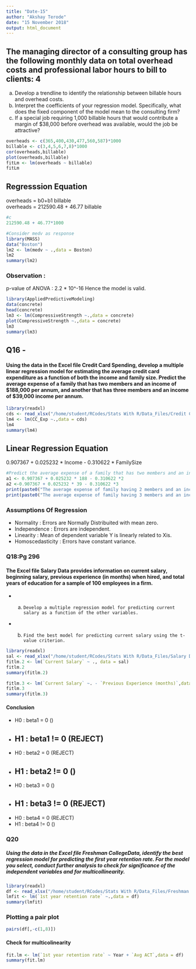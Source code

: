 ```yaml
---
title: "Date-15"
author: "Akshay Terode"
date: "15 November 2018"
output: html_document
---
```

## The managing director of a consulting group has the following monthly data on total overhead costs and professional labor hours to bill to clients: 4
a.	 Develop a trendline to identify the relationship between billable hours and overhead costs.
b.	 Interpret the coefficients of your regression model. Specifically, what does the fixed component of the model mean to the consulting firm?
c.	 If a special job requiring 1,000 billable hours that would contribute a margin of $38,000 before overhead was available, would the job be attractive?

```r
overheads <- c(365,400,430,477,560,587)*1000
billable <- c(3,4,5,6,7,8)*1000
cor(overheads,billable)
plot(overheads,billable)
fitLm <- lm(overheads ~ billable)
fitLm
```
## Regresssion Equation
overheads = b0+b1 billable <br>
overheads = 212590.48 + 46.77 billable

```r
#c
212590.48 + 46.77*1000
```

```r
#Consider medv as response
library(MASS)
data("Boston")
lm2 <- lm(medv ~ .,data = Boston)
lm2
summary(lm2)
```
### Observation :
p-value of ANOVA : 2.2 * 10^-16
Hence the model is valid.
```r
library(AppliedPredictiveModeling)
data(concrete)
head(concrete)
lm3 <- lm(CompressiveStrength ~.,data = concrete)
plot(CompressiveStrength ~.,data = concrete)
lm3
summary(lm3)
```
## Q16 - 
#### Using the data in the Excel file Credit Card Spending, develop a multiple linear regression model for estimating the average credit card expenditure as a function of both the income and family size. Predict the average expense of a family that has two members and an income of $188,000 per annum, and another that has three members and an income of $39,000 income per annum.
```r
library(readxl)
cds <- read_xlsx("/home/student/RCodes/Stats With R/Data_Files/Credit Card Spending.xlsx",range = "A3:C52")
lm4 <- lm(CC_Exp ~.,data = cds)
lm4
summary(lm4)
```
## Linear Regression Equation
0.907367 + 0.025232 * Income - 0.310622 * FamilySize
```r
#Predict the average expense of a family that has two members and an income of $188,000 per annum, and another that has three members and an income of $39,000 income per annum.
a1 <- 0.907367 + 0.025232 * 188 - 0.310622 *2
a2 <-0.907367 + 0.025232 * 39 - 0.310622 *3
print(paste0("The average expense of family having 2 members and an income of $188,000 per annum is -> ",a1))
print(paste0("The average expense of family having 3 members and an income of $39,000 per annum is -> ",a2))
```
### Assumptions Of Regression
* Normality : Errors are Normally Distribuited with mean zero.
* Independence : Errors are independent.
* Linearity : Mean of dependent variable Y is linearly related to Xis.
* Homoscedasticity : Errors have constant variance.



### Q18:Pg 296
#### 	 The Excel file Salary Data provides information on current salary, beginning salary, previous experience (in months) when hired, and total years of education for a sample of 100 employees in a firm. 
* a.	 Develop a multiple regression model for predicting current salary as a function of the other variables.
* b.	 Find the best model for predicting current salary using the t-value criterion.
```r
library(readxl)
sal <- read_xlsx("/home/student/RCodes/Stats With R/Data_Files/Salary Data.xlsx",range = "A3:D103")
fitlm.2 <- lm(`Current Salary` ~ ., data = sal)
fitlm.2
summary(fitlm.2)
```

```r
fitlm.3 <- lm(`Current Salary` ~. - `Previous Experience (months)`,data = sal)
fitlm.3
summary(fitlm.3)
```
#### Conclusion
* H0 : beta1 =  0 () 
* H1 : beta1 != 0 (REJECT)
-----------------------
* H0 : beta2 =  0 (REJECT)
* H1 : beta2 != 0 ()
-----------------------
* H0 : beta3 =  0 ()
* H1 : beta3 != 0 (REJECT)
------------------------
* H0 : beta4 =  0 (REJECT)
* H1 : beta4 != 0 ()


### Q20
##### Using the data in the Excel file Freshman CollegeData, identify the best regression model for predicting the first year retention rate. For the model you select, conduct further analysis to check for significance of the independent variables and for multicollinearity.
```r
library(readxl)
df <- read_xlsx("/home/student/RCodes/Stats With R/Data_Files/Freshman College Data.xlsx",range = "A3:H47")
lmfit <- lm(`1st year retention rate` ~.,data = df)
summary(lmfit)
```
### Plotting a pair plot
```r
pairs(df[,-c(1,8)])
```

#### Check for multicolinearity

```r
fit.lm <- lm(`1st year retention rate` ~ Year + `Avg ACT`,data = df)
summary(fit.lm)
```

